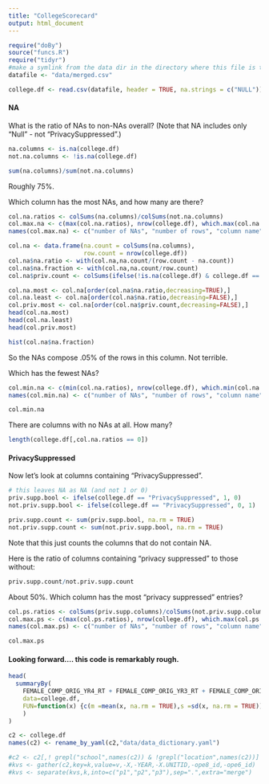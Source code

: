 ```yaml
---
title: "CollegeScorecard"
output: html_document
---
```


```r
require("doBy")
source("funcs.R")
require("tidyr")
#make a symlink from the data dir in the directory where this file is to the desired data file
datafile <- "data/merged.csv"
```


```r
college.df <- read.csv(datafile, header = TRUE, na.strings = c("NULL"))
```

#### NA

What is the ratio of NAs to non-NAs overall? (Note that NA includes only "Null" - not "PrivacySuppressed".)
```r
na.columns <- is.na(college.df)
not.na.columns <- !is.na(college.df)

sum(na.columns)/sum(not.na.columns)
```

Roughly 75%. 

Which column has the most NAs, and how many are there?

```r
col.na.ratios <- colSums(na.columns)/colSums(not.na.columns)
col.max.na <- c(max(col.na.ratios), nrow(college.df), which.max(col.na.ratios))
names(col.max.na) <- c("number of NAs", "number of rows", "column name")

col.na <- data.frame(na.count = colSums(na.columns),
                     row.count = nrow(college.df))
col.na$na.ratio <- with(col.na,na.count/(row.count - na.count))
col.na$na.fraction <- with(col.na,na.count/row.count)
col.na$priv.count <- colSums(ifelse(!is.na(college.df) & college.df == "PrivacySuppressed",1,0))

col.na.most <- col.na[order(col.na$na.ratio,decreasing=TRUE),]
col.na.least <- col.na[order(col.na$na.ratio,decreasing=FALSE),]
col.priv.most <- col.na[order(col.na$priv.count,decreasing=FALSE),]
head(col.na.most)
head(col.na.least)
head(col.priv.most)
```

```r
hist(col.na$na.fraction)
```

So the NAs compose .05% of the rows in this column. Not terrible.

Which has the fewest NAs?

```r
col.min.na <- c(min(col.na.ratios), nrow(college.df), which.min(col.na.ratios))
names(col.min.na) <- c("number of NAs", "number of rows", "column name")

col.min.na
```

There are columns with no NAs at all. How many?

```r
length(college.df[,col.na.ratios == 0])
```


#### PrivacySuppressed

Now let's look at columns containing "PrivacySuppressed".

```r
# this leaves NA as NA (and not 1 or 0)
priv.supp.bool <- ifelse(college.df == "PrivacySuppressed", 1, 0)
not.priv.supp.bool <- ifelse(college.df == "PrivacySuppressed", 0, 1)

priv.supp.count <- sum(priv.supp.bool, na.rm = TRUE)
not.priv.supp.count <- sum(not.priv.supp.bool, na.rm = TRUE)
```

Note that this just counts the columns that do not contain NA. 

Here is the ratio of columns containing "privacy suppressed" to those without:

```r
priv.supp.count/not.priv.supp.count
```

About 50%. Which column has the most "privacy suppressed" entries?

```r
col.ps.ratios <- colSums(priv.supp.columns)/colSums(not.priv.supp.columns)
col.max.ps <- c(max(col.ps.ratios), nrow(college.df), which.max(col.ps.ratios))
names(col.max.ps) <- c("number of NAs", "number of rows", "column name")

col.max.ps
```


#### Looking forward.... this code is remarkably rough.

```r
head(
  summaryBy(
    FEMALE_COMP_ORIG_YR4_RT + FEMALE_COMP_ORIG_YR3_RT + FEMALE_COMP_ORIG_YR2_RT + FEMALE_COMP_ORIG_YR6_RT + FEMALE_COMP_ORIG_YR8_RT ~ region + PREDDEG, 
    data=college.df,
    FUN=function(x) {c(m =mean(x, na.rm = TRUE),s =sd(x, na.rm = TRUE)) }
    )
)
```

```r
c2 <- college.df
names(c2) <- rename_by_yaml(c2,"data/data_dictionary.yaml")

#c2 <- c2[,! grepl("school",names(c2)) & !grepl("location",names(c2))]
#kvs <- gather(c2,key=k,value=v,-X,-YEAR,-X.UNITID,-ope8_id,-ope6_id)
#kvs <- separate(kvs,k,into=c("p1","p2","p3"),sep=".",extra="merge")
```
